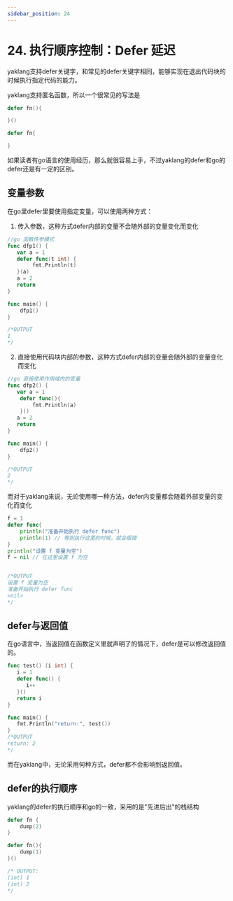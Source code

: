 ```yaml
---
sidebar_position: 24
---
```


# 24. 执行顺序控制：Defer 延迟

yaklang支持defer关键字，和常见的defer关键字相同，能够实现在退出代码块的时候执行指定代码的能力。

yaklang支持匿名函数，所以一个很常见的写法是

```go
defer fn(){

}()

defer fn{

}
```

如果读者有go语言的使用经历，那么就很容易上手，不过yaklang的defer和go的defer还是有一定的区别。

## 变量参数

在go里defer里要使用指定变量，可以使用两种方式：

1. 传入参数，这种方式defer内部的变量不会随外部的变量变化而变化

```go
//go 函数传参模式
func dfp1() {
   var a = 1
   defer func(t int) {
        fmt.Println(t)
   }(a)
   a = 2
   return
}

func main() {
    dfp1()
}

/*OUTPUT
1
*/
```

2. 直接使用代码块内部的参数，这种方式defer内部的变量会随外部的变量变化而变化

```go
//go 直接使用作用域内的变量
func dfp2() {
   var a = 1
    defer func(){
        fmt.Println(a)
    }()
   a = 2
   return
}

func main() {
    dfp2()
}

/*OUTPUT
2
*/
```

而对于yaklang来说，无论使用哪一种方法，defer内变量都会随着外部变量的变化而变化

```go
f = 1
defer func{
    println("准备开始执行 defer func")
    println(1) // 等到执行这里的时候，就会报错
}
println("设置 f 变量为空")
f = nil // 在这里设置 f 为空


/*OUTPUT
设置 f 变量为空
准备开始执行 defer func
<nil>
*/
```

## defer与返回值

在go语言中，当返回值在函数定义里就声明了的情况下，defer是可以修改返回值的。

```go
func test() (i int) {
   i = 1
   defer func() {
      i++
   }()
   return i
}

func main() {
   fmt.Println("return:", test())
}
/*OUTPUT
return: 2
*/
```

而在yaklang中，无论采用何种方式，defer都不会影响到返回值。

## defer的执行顺序

yaklang的defer的执行顺序和go的一致，采用的是"先进后出"的栈结构

```go
defer fn {
    dump(2)
}

defer fn(){
    dump(1)
}()

/* OUTPUT:
(int) 1
(int) 2
*/
```